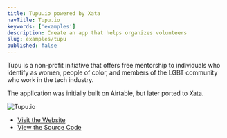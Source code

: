 ```yaml
---
title: Tupu.io powered by Xata
navTitle: Tupu.io
keywords: ['examples']
description: Create an app that helps organizes volunteers
slug: examples/tupu
published: false
---
```


Tupu is a non-profit initiative that offers free mentorship to individuals who identify as women, people of color, and members of the LGBT community who work in the tech industry.

The application was initially built on Airtable, but later ported to Xata.

![Tupu.io](images/tupu.png)

- [Visit the Website](https://tupu.io)
- [View the Source Code](https://github.com/tupuio/tupuapp)
